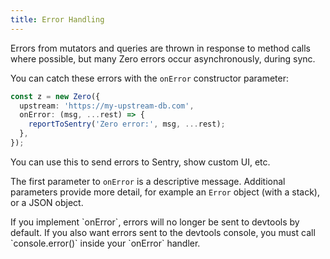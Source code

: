 ```yaml
---
title: Error Handling
---
```


Errors from mutators and queries are thrown in response to method calls where possible, but many Zero errors occur asynchronously, during sync.

You can catch these errors with the `onError` constructor parameter:

```ts
const z = new Zero({
  upstream: 'https://my-upstream-db.com',
  onError: (msg, ...rest) => {
    reportToSentry('Zero error:', msg, ...rest);
  },
});
```

You can use this to send errors to Sentry, show custom UI, etc.

The first parameter to `onError` is a descriptive message. Additional parameters provide more detail, for example an `Error` object (with a stack), or a JSON object.

<Note>
If you implement `onError`, errors will no longer be sent to devtools by default. If you also want errors sent to the devtools console, you must call `console.error()` inside your `onError` handler.
</Note>